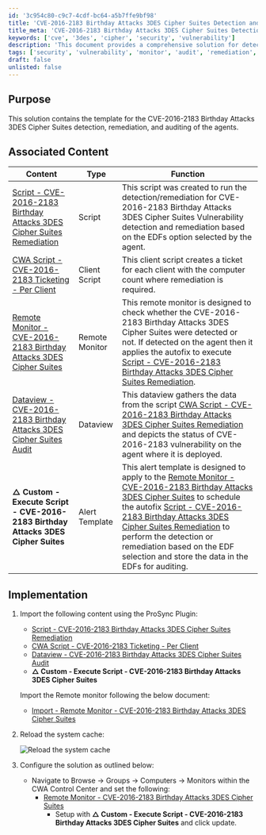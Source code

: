 ```yaml
---
id: '3c954c80-c9c7-4cdf-bc64-a5b7ffe9bf98'
title: 'CVE-2016-2183 Birthday Attacks 3DES Cipher Suites Detection and Remediation'
title_meta: 'CVE-2016-2183 Birthday Attacks 3DES Cipher Suites Detection and Remediation'
keywords: ['cve', '3des', 'cipher', 'security', 'vulnerability']
description: 'This document provides a comprehensive solution for detecting, remediating, and auditing the CVE-2016-2183 Birthday Attacks related to 3DES Cipher Suites. It includes templates for scripts, monitoring, and auditing to ensure effective management of this vulnerability across agents.'
tags: ['security', 'vulnerability', 'monitor', 'audit', 'remediation', 'script']
draft: false
unlisted: false
---
```

## Purpose

This solution contains the template for the CVE-2016-2183 Birthday Attacks 3DES Cipher Suites detection, remediation, and auditing of the agents.

## Associated Content

| Content                                                                                   | Type                         | Function                                                                                                                                                                                                                                                                                        |
|-------------------------------------------------------------------------------------------|------------------------------|-------------------------------------------------------------------------------------------------------------------------------------------------------------------------------------------------------------------------------------------------------------------------------------------------|
| [Script - CVE-2016-2183 Birthday Attacks 3DES Cipher Suites Remediation](https://proval.itglue.com/DOC-5078775-17234041) | Script                       | This script was created to run the detection/remediation for CVE-2016-2183 Birthday Attacks 3DES Cipher Suites Vulnerability detection and remediation based on the EDFs option selected by the agent.                                                                                          |
| [CWA Script - CVE-2016-2183 Ticketing - Per Client](https://proval.itglue.com/DOC-5078775-17229163) | Client Script                | This client script creates a ticket for each client with the computer count where remediation is required.                                                                                                                                                                                  |
| [Remote Monitor - CVE-2016-2183 Birthday Attacks 3DES Cipher Suites](https://proval.itglue.com/DOC-5078775-15762067) | Remote Monitor               | This remote monitor is designed to check whether the CVE-2016-2183 Birthday Attacks 3DES Cipher Suites were detected or not. If detected on the agent then it applies the autofix to execute [Script - CVE-2016-2183 Birthday Attacks 3DES Cipher Suites Remediation](https://proval.itglue.com/DOC-5078775-17234041). |
| [Dataview - CVE-2016-2183 Birthday Attacks 3DES Cipher Suites Audit](https://proval.itglue.com/DOC-5078775-16846803) | Dataview                    | This dataview gathers the data from the script [CWA Script - CVE-2016-2183 Birthday Attacks 3DES Cipher Suites Remediation](https://proval.itglue.com/DOC-5078775-17234041) and depicts the status of CVE-2016-2183 vulnerability on the agent where it is deployed.                               |
| **△ Custom - Execute Script - CVE-2016-2183 Birthday Attacks 3DES Cipher Suites**       | Alert Template               | This alert template is designed to apply to the [Remote Monitor - CVE-2016-2183 Birthday Attacks 3DES Cipher Suites](https://proval.itglue.com/DOC-5078775-15762067) to schedule the autofix [Script - CVE-2016-2183 Birthday Attacks 3DES Cipher Suites Remediation](https://proval.itglue.com/DOC-5078775-17234041) to perform the detection or remediation based on the EDF selection and store the data in the EDFs for auditing. |

## Implementation

1. Import the following content using the ProSync Plugin:

   - [Script - CVE-2016-2183 Birthday Attacks 3DES Cipher Suites Remediation](https://proval.itglue.com/DOC-5078775-17234041)
   - [CWA Script - CVE-2016-2183 Ticketing - Per Client](https://proval.itglue.com/DOC-5078775-17229163)
   - [Dataview - CVE-2016-2183 Birthday Attacks 3DES Cipher Suites Audit](https://proval.itglue.com/DOC-5078775-16846803)
   - **△ Custom - Execute Script - CVE-2016-2183 Birthday Attacks 3DES Cipher Suites**

   Import the Remote monitor following the below document:

   - [Import - Remote Monitor - CVE-2016-2183 Birthday Attacks 3DES Cipher Suites](https://proval.itglue.com/DOC-5078775-17229181)

2. Reload the system cache:

   ![Reload the system cache](../../static/img/CVE-2016-2183-Birthday-Attacks-3DES-Cipher-Suites-Remediation/image_4.png)

3. Configure the solution as outlined below:

   - Navigate to Browse -> Groups -> Computers -> Monitors within the CWA Control Center and set the following:
     - [Remote Monitor - CVE-2016-2183 Birthday Attacks 3DES Cipher Suites](https://proval.itglue.com/DOC-5078775-15762067)
       - Setup with **△ Custom - Execute Script - CVE-2016-2183 Birthday Attacks 3DES Cipher Suites** and click update.











